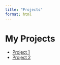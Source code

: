 ```yaml
---
title: "Projects"
format: html
---
```


# My Projects

- [Project 1](project1.qmd)
- [Project 2](project2.qmd)
